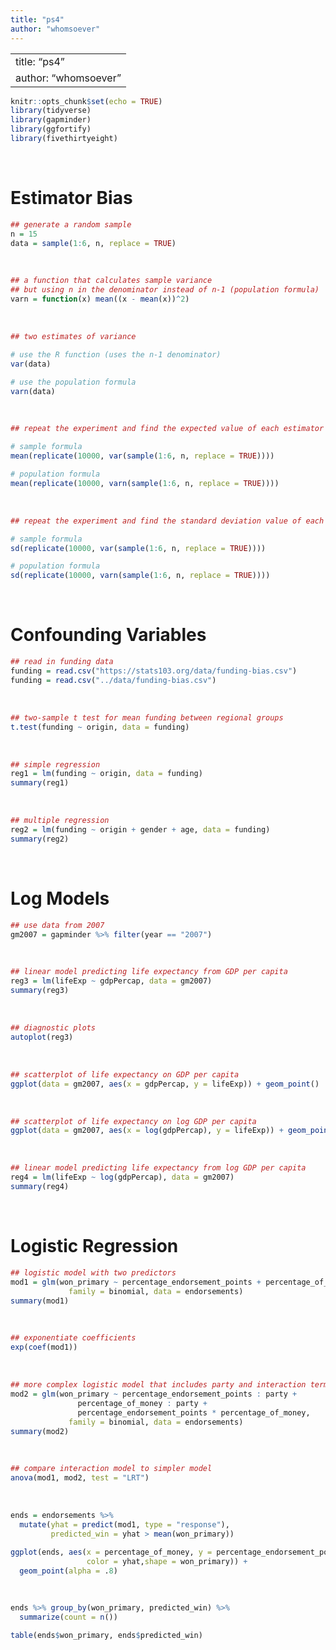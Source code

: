 ```yaml
---
title: "ps4"
author: "whomsoever"
---
```

---
title: "ps4"
author: "whomsoever"
---

```r
knitr::opts_chunk$set(echo = TRUE)
library(tidyverse)
library(gapminder)
library(ggfortify)
library(fivethirtyeight)
```

\ 

# Estimator Bias 

```r
## generate a random sample
n = 15
data = sample(1:6, n, replace = TRUE)
```

\ 

```r
## a function that calculates sample variance
## but using n in the denominator instead of n-1 (population formula)
varn = function(x) mean((x - mean(x))^2)
```

\ 

```r
## two estimates of variance

# use the R function (uses the n-1 denominator)
var(data)

# use the population formula  
varn(data)
```

\ 

```r
## repeat the experiment and find the expected value of each estimator

# sample formula
mean(replicate(10000, var(sample(1:6, n, replace = TRUE))))

# population formula 
mean(replicate(10000, varn(sample(1:6, n, replace = TRUE))))
```

\ 

```r
## repeat the experiment and find the standard deviation value of each estimator

# sample formula
sd(replicate(10000, var(sample(1:6, n, replace = TRUE))))

# population formula 
sd(replicate(10000, varn(sample(1:6, n, replace = TRUE))))
```



\ 

# Confounding Variables 

```r
## read in funding data 
funding = read.csv("https://stats103.org/data/funding-bias.csv")
funding = read.csv("../data/funding-bias.csv")

```

\ 

```r
## two-sample t test for mean funding between regional groups
t.test(funding ~ origin, data = funding)
```

\ 

```r
## simple regression
reg1 = lm(funding ~ origin, data = funding)
summary(reg1)
```

\ 

```r
## multiple regression
reg2 = lm(funding ~ origin + gender + age, data = funding)
summary(reg2)
```





\ 

# Log Models

```r
## use data from 2007
gm2007 = gapminder %>% filter(year == "2007")
```

\ 

```r
## linear model predicting life expectancy from GDP per capita
reg3 = lm(lifeExp ~ gdpPercap, data = gm2007)
summary(reg3)
```

\ 

```r
## diagnostic plots
autoplot(reg3)
```

\ 

```r
## scatterplot of life expectancy on GDP per capita
ggplot(data = gm2007, aes(x = gdpPercap, y = lifeExp)) + geom_point()
```

\ 

```r
## scatterplot of life expectancy on log GDP per capita
ggplot(data = gm2007, aes(x = log(gdpPercap), y = lifeExp)) + geom_point()
```

\ 

```r
## linear model predicting life expectancy from log GDP per capita
reg4 = lm(lifeExp ~ log(gdpPercap), data = gm2007)
summary(reg4)
```

\ 

# Logistic Regression 

```r
## logistic model with two predictors
mod1 = glm(won_primary ~ percentage_endorsement_points + percentage_of_money,
             family = binomial, data = endorsements)
summary(mod1)
```

\ 

```r
## exponentiate coefficients
exp(coef(mod1))
```

\ 

```r
## more complex logistic model that includes party and interaction terms
mod2 = glm(won_primary ~ percentage_endorsement_points : party +
               percentage_of_money : party +
               percentage_endorsement_points * percentage_of_money,
             family = binomial, data = endorsements)
summary(mod2)
```

\ 

```r
## compare interaction model to simpler model
anova(mod1, mod2, test = "LRT")
```

\ 

```r
ends = endorsements %>%
  mutate(yhat = predict(mod1, type = "response"),
         predicted_win = yhat > mean(won_primary))

ggplot(ends, aes(x = percentage_of_money, y = percentage_endorsement_points,
                 color = yhat,shape = won_primary)) +
  geom_point(alpha = .8)
```

\ 

```r
ends %>% group_by(won_primary, predicted_win) %>%
  summarize(count = n())

table(ends$won_primary, ends$predicted_win)
```

\ 




